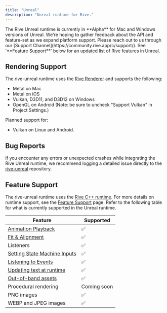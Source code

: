 ```yaml
---
title: "Unreal"
description: "Unreal runtime for Rive."
---
```


<Note>
  The Rive Unreal runtime is currently in **Alpha** for Mac and Windows versions of Unreal. We're hoping to gather feedback about the API and feature-set as we expand platform support. Please reach out to us through our [Support Channel](https://community.rive.app/c/support/).
</Note>

<Note>
  See '**Feature Support**' below for an updated list of Rive features in Unreal.
</Note>

## Rendering Support

The rive-unreal runtime uses the [Rive Renderer](https://rive.app/renderer) and supports the following:

- Metal on Mac
- Metal on iOS
- Vulkan, D3D11, and D3D12 on Windows
- OpenGL on Android (Note: be sure to uncheck "Support Vulkan" in Project Settings.)

Planned support for:

- Vulkan on Linux and Android.

## Bug Reports

If you encounter any errors or unexpected crashes while integrating the Rive Unreal runtime, we recommend logging a detailed issue directly to the [rive-unreal](https://github.com/rive-app/rive-unreal/issues) repository.

## Feature Support

The rive-unreal runtime uses the [Rive C\+\+ runtime](https://github.com/rive-app/rive-cpp). For more details on runtime support, see the [Feature Support](/feature-support) page. Refer to the following table for what is currently supported in the Unreal runtime.

| **Feature**                                                      | **Supported** |
| ---------------------------------------------------------------- | ------------- |
| [Animation Playback](/game-runtimes/unreal/getting-started)                          | ✅             |
| [Fit & Alignment​](/runtimes/layout)                             | ✅             |
| Listeners​                                                       | ✅             |
| [Setting State Machine Inputs​](/runtimes/state-machines#setting-inputs) | ✅             |
| [Listening to Events](/runtimes/rive-events)                             | ✅             |
| [​Updating text at runtime​](/game-runtimes/unreal/text#update-rive-text-in-unreal)  | ✅             |
| [​Out-of-band assets​](/runtimes/loading-assets)                         | ✅             |
| ​Procedural rendering​                                           | Coming soon   |
| PNG images                                                       | ✅             |
| WEBP and JPEG images                                             | ✅             |